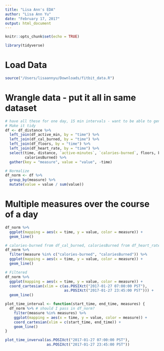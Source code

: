 ```yaml
---
title: "Lisa Ann's EDA"
author: "Lisa Ann Yu"
date: "February 17, 2017"
output: html_document
---
```


```r
knitr::opts_chunk$set(echo = TRUE)
```

```r
library(tidyverse)
```

# Load Data

```r
source("/Users/lisaannyu/Downloads/fitbit_data.R")
```

# Wrangle data - put it all in same dataset
```r
# have all these for one day, 15 min intervals - want to be able to generalize
# Make it tidy
df <- df_distance %>% 
  left_join(df_active_min, by = "time") %>% 
  left_join(df_cal_burned, by = "time") %>% 
  left_join(df_floors, by = "time") %>% 
  left_join(df_heart_rate, by = "time") %>% 
  select(time, distance, `active-minutes`, `calories-burned`, floors, bpm,  # activityLevel chr
         caloriesBurned) %>% 
  gather(key = "measure", value = "value", -time)

# Normalize
df_norm <- df %>% 
  group_by(measure) %>% 
  mutate(value = value / sum(value))
```


# Multiple measures over the course of a day
```r
df_norm %>% 
  ggplot(mapping = aes(x = time, y = value, color = measure)) +
  geom_line() 

# calories-burned from df_cal_burned, caloriesBurned from df_heart_rate
df_norm %>% 
  filter(measure %in% c("calories-burned", "caloriesBurned")) %>% 
  ggplot(mapping = aes(x = time, y = value, color = measure)) +
  geom_line() 

# Filtered
df_norm %>% 
  ggplot(mapping = aes(x = time, y = value, color = measure)) +
  coord_cartesian(xlim = c(as.POSIXct("2017-01-27 07:00:00 PST"),
                           as.POSIXct("2017-01-27 23:45:00 PST"))) +
  geom_line() 
```

```r
plot_time_interval <- function(start_time, end_time, measures) {
  df_norm %>% # should I pass in df_norm?
    filter(measure %in% measures) %>% 
    ggplot(mapping = aes(x = time, y = value, color = measure)) +
    coord_cartesian(xlim = c(start_time, end_time)) +
    geom_line() 
}

plot_time_inverval(as.POSIXct("2017-01-27 07:00:00 PST"), 
                   as.POSIXct("2017-01-27 23:45:00 PST"))
```

